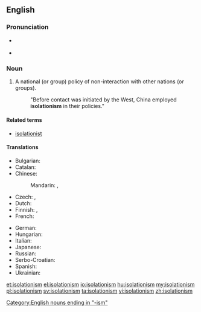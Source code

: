 ==English==

{{wikipedia}}

===Pronunciation===
* {{a|US|Canada}} {{IPA|/ˌaɪsəˈleɪʃəˌnɪzəm/}}
* {{audio|en-ca-synth-isolationism.ogg|audio (Canada)}}

===Noun===
{{en-noun|-}}

# A national (or group) policy of non-interaction with other nations (or groups).
#: "Before contact was initiated by the West, China employed '''isolationism''' in their policies."

====Related terms====
* [[isolationist]]

====Translations====
{{trans-top|policy of non-interaction}}
* Bulgarian: {{t+|bg|изолационизъм|m|sc=Cyrl}}
* Catalan: {{t-|ca|aïllacionisme|m}}
* Chinese:
*: Mandarin: {{t|cmn|孤立主義|sc=Hani}}, {{t|cmn|孤立主义|tr=gūlìzhǔyì|sc=Hani}}
* Czech: {{t-|cs|izolacionismus|m}}, {{t-|cs|izolacionizmus|m}}
* Dutch: {{t-|nl|isolationisme|n}}
* Finnish: {{t-|fi|eristäytyminen}}, {{t-|fi|isolationismi}}
* French: {{t+|fr|isolationnisme|m}}
{{trans-mid}}
* German: {{t-|de|Isolationismus|m}}
* Hungarian: {{t+|hu|izolacionizmus}}
* Italian: {{t-|it|isolazionismo|m}}
* Japanese: {{t-|ja|孤立主義|tr=こりつしゅぎ, koritsushugi|sc=Jpan}}
* Russian: {{t+|ru|изоляционизм|m|tr=izoljacionízm|sc=Cyrl}}
* Serbo-Croatian: {{t-|sh|izolacionizam|m}}
* Spanish: {{t-|es|aislacionismo|m}}
* Ukrainian: {{t-|uk|ізоляціонізм|m|tr=izoljacionízm|sc=Cyrl}}
{{trans-bottom}}

[[Category:English nouns ending in "-ism"]]

[[et:isolationism]]
[[el:isolationism]]
[[io:isolationism]]
[[hu:isolationism]]
[[my:isolationism]]
[[pl:isolationism]]
[[sv:isolationism]]
[[ta:isolationism]]
[[vi:isolationism]]
[[zh:isolationism]]